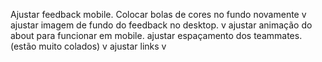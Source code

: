 Ajustar feedback mobile.
Colocar bolas de cores no fundo novamente v
ajustar imagem de fundo do feedback no desktop. v
ajustar animação do about para funcionar em mobile.
ajustar espaçamento dos teammates. (estão muito colados) v
ajustar links v
